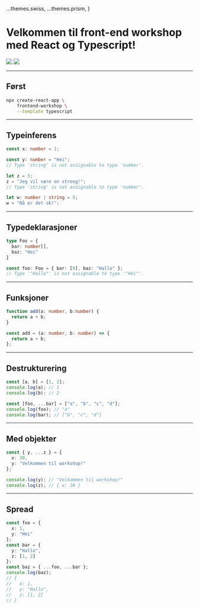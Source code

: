 
  ...themes.swiss,
  ...themes.prism,
}

# Velkommen til front-end workshop med React og Typescript!

<Split>
  <img src='https://upload.wikimedia.org/wikipedia/commons/a/a7/React-icon.svg' />
  <img style={{transform: "scale(60%)"}} src='https://upload.wikimedia.org/wikipedia/commons/4/4c/Typescript_logo_2020.svg' />
</Split>

---

## Først
```sh
npx create-react-app \
    frontend-workshop \
    --template typescript
```

---

## Typeinferens

```typescript
const x: number = 1;

const y: number = "Hei";
// Type 'string' is not assignable to type 'number'.

let z = 5;
z = "Jeg vil være en streng!";
// Type 'string' is not assignable to type 'number'.

let w: number | string = 5;
w = "Nå er det ok!";
```

---

## Typedeklarasjoner
```typescript
type Foo = {
  bar: number[],
  baz: "Hei"
}

const foo: Foo = { bar: [9], baz: "Hallo" };
// Type '"Hallo"' is not assignable to type '"Hei"'.
```

---

## Funksjoner
```typescript
function add(a: number, b:number) {
  return a + b;
}

const add = (a: number, b: number) => {
  return a + b;
};
```

---

## Destrukturering
```typescript
const [a, b] = [1, 2];
console.log(a); // 1
console.log(b); // 2

const [foo, ...bar] = ["a", "b", "c", "d"];
console.log(foo); // "a"
console.log(bar); // ["b", "c", "d"]
```

---

## Med objekter
```typescript
const { y, ...z } = {
  x: 30,
  y: "Velkommen til workshop!"
};

console.log(y); // "Velkommen til workshop!"
console.log(z); // { x: 30 }
```

---

## Spread
```typescript
const foo = {
  x: 1,
  y: "Hei"
};
const bar = {
  y: "Hallo",
  z: [1, 2]
};
const baz = { ...foo, ...bar };
console.log(baz);
// {
//   x: 1,
//   y: "Hallo",
//   z: [1, 2]
// }
```
